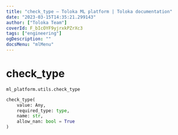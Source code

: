 ```yaml
---
title: "check_type — Toloka ML platform | Toloka documentation"
date: "2023-03-15T14:35:21.299143"
author: ["Toloka Team"]
coverId: F_bIcOYF9yjrxkPZrXc3
tags: ["engineering"]
ogDescription: ""
docsMenu: "mlMenu"
---
```


# check_type

`ml_platform.utils.check_type`

```python
check_type(
    value: Any,
    required_type: type,
    name: str,
    allow_nan: bool = True
)
```